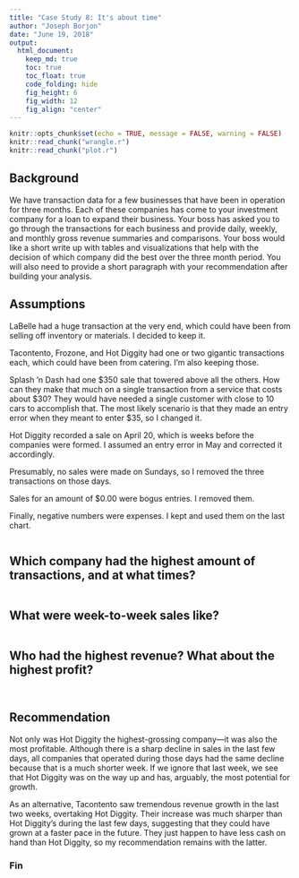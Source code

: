 ```yaml
---
title: "Case Study 8: It's about time"
author: "Joseph Borjon"
date: "June 19, 2018"
output:
  html_document:
    keep_md: true
    toc: true
    toc_float: true
    code_folding: hide
    fig_height: 6
    fig_width: 12
    fig_align: "center"
---
```


```r
knitr::opts_chunk$set(echo = TRUE, message = FALSE, warning = FALSE)
knitr::read_chunk("wrangle.r")
knitr::read_chunk("plot.r")
```

## Background

We have transaction data for a few businesses that have been in operation for three months. Each of these companies has come to your investment company for a loan to expand their business. Your boss has asked you to go through the transactions for each business and provide daily, weekly, and monthly gross revenue summaries and comparisons. Your boss would like a short write up with tables and visualizations that help with the decision of which company did the best over the three month period. You will also need to provide a short paragraph with your recommendation after building your analysis.

## Assumptions

LaBelle had a huge transaction at the very end, which could have been from selling off inventory or materials. I decided to keep it.

Tacontento, Frozone, and Hot Diggity had one or two gigantic transactions each, which could have been from catering. I'm also keeping those.

Splash 'n Dash had one $350 sale that towered above all the others. How can they make that much on a single transaction from a service that costs about $30? They would have needed a single customer with close to 10 cars to accomplish that. The most likely scenario is that they made an entry error when they meant to enter $35, so I changed it.

Hot Diggity recorded a sale on April 20, which is weeks before the companies were formed. I assumed an entry error in May and corrected it accordingly.

Presumably, no sales were made on Sundays, so I removed the three transactions on those days.

Sales for an amount of $0.00 were bogus entries. I removed them.

Finally, negative numbers were expenses. I kept and used them on the last chart.

```r
```

## Which company had the highest amount of transactions, and at what times?

```r
```

## What were week-to-week sales like?

```r
```

## Who had the highest revenue? What about the highest profit?

```r
```

```r
```

## Recommendation

Not only was Hot Diggity the  highest-grossing company---it was also the most profitable. Although there is a sharp decline in sales in the last few days, all companies that operated during those days had the same decline because that is a much shorter week. If we ignore that last week, we see that Hot Diggity was on the way up and has, arguably, the most potential for growth.

As an alternative, Tacontento saw tremendous revenue growth in the last two weeks, overtaking Hot Diggity. Their increase was much sharper than Hot Diggity's during the last few days, suggesting that they could have grown at a faster pace in the future. They just happen to have less cash on hand than Hot Diggity, so my recommendation remains with the latter.

### Fin
